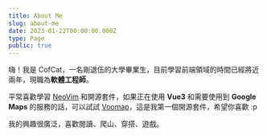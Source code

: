 ```yaml
---
title: About Me
slug: about-me
date: 2023-01-22T00:00:00.000Z
type: Page
public: true
---
```


嗨！我是 CofCat，一名剛退伍的大學畢業生，目前學習前端領域的時間已經將近兩年，現職為**軟體工程師**。

平常喜歡學習 [NeoVim](https://github.com/neovim/neovim)  和開源套件，如果正在使用 **Vue3** 和需要使用到 **Google Maps** 的服務的話，可以試試 [Voomap](https://voomap.vercel.app/)，這是我第一個開源套件，希望你喜歡 :p

我的興趣很廣泛，喜歡閱讀、爬山、穿搭、遊戲。